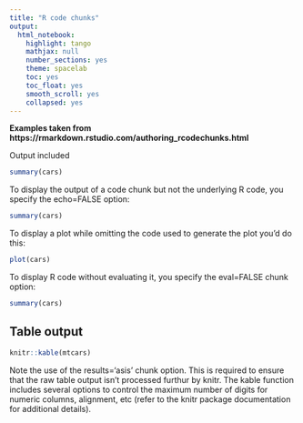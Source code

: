 ```yaml
---
title: "R code chunks"
output:
  html_notebook:
    highlight: tango
    mathjax: null
    number_sections: yes
    theme: spacelab
    toc: yes
    toc_float: yes
    smooth_scroll: yes
    collapsed: yes
---
```

**Examples taken from https://rmarkdown.rstudio.com/authoring_rcodechunks.html**

Output included
```r
summary(cars)
```
To display the output of a code chunk but not the underlying R code, you specify the echo=FALSE option:
```r
summary(cars)
```
To display a plot while omitting the code used to generate the plot you’d do this:
```r
plot(cars)
```
To display R code without evaluating it, you specify the eval=FALSE chunk option:
```r
summary(cars)
```
## Table output 
```r
knitr::kable(mtcars)
```

Note the use of the results='asis' chunk option. This is required to ensure that the raw table output isn’t processed furthur by knitr. The kable function includes several options to control the maximum number of digits for numeric columns, alignment, etc (refer to the knitr package documentation for additional details).


